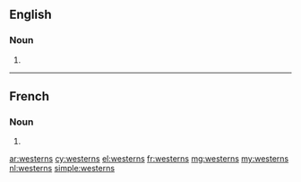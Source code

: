 ==English==

===Noun===
{{head|en|plural}}

# {{plural of|western|lang=en|nocat=1}}

----

==French==

===Noun===
{{head|fr|plural}} {{m-p}}

# {{plural of|western|lang=fr|nocat=1}}

[[ar:westerns]]
[[cy:westerns]]
[[el:westerns]]
[[fr:westerns]]
[[mg:westerns]]
[[my:westerns]]
[[nl:westerns]]
[[simple:westerns]]